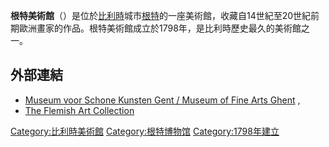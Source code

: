 '''根特美術館'''（{{lang-nl|Museum voor Schone Kunsten}}）是位於[[比利時|比利時]]城市[[根特|根特]]的一座美術館，收藏自14世紀至20世紀前期歐洲畫家的作品。根特美術館成立於1798年，是比利時歷史最久的美術館之一。

== 外部連結 ==
* [http://www.mskgent.be Museum voor Schone Kunsten Gent / Museum of Fine Arts Ghent] {{Wayback|url=http://www.mskgent.be/ |date=20110221134652 }} {{nl icon}}, {{en icon}}
*[http://www.flemishartcollection.be The Flemish Art Collection] {{Wayback|url=http://www.flemishartcollection.be/ |date=20090213212718 }}
{{coord |51.0383|N|3.7238|E|region:BE_type:landmark|display=title}}

[[Category:比利時美術館|Category:比利時美術館]]
[[Category:根特博物馆|Category:根特博物馆]]
[[Category:1798年建立|Category:1798年建立]]